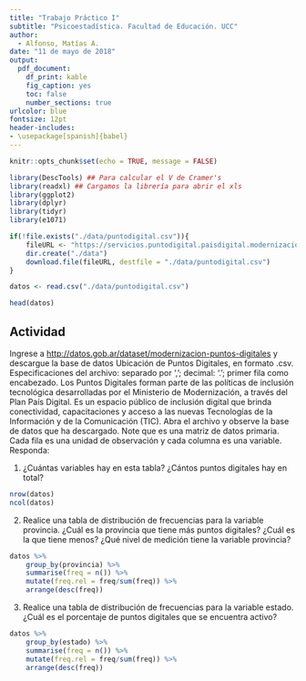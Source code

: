 ```yaml
---
title: "Trabajo Práctico I"
subtitle: "Psicoestadística. Facultad de Educación. UCC"
author:
  - Alfonso, Matías A.
date: "11 de mayo de 2018"
output: 
  pdf_document:
    df_print: kable
    fig_caption: yes
    toc: false
    number_sections: true
urlcolor: blue
fontsize: 12pt
header-includes:
- \usepackage[spanish]{babel}
---
```

```r
knitr::opts_chunk$set(echo = TRUE, message = FALSE)
```
```r
library(DescTools) ## Para calcular el V de Cramer's
library(readxl) ## Cargamos la librería para abrir el xls
library(ggplot2)
library(dplyr)
library(tidyr)
library(e1071)
```

```r
if(!file.exists("./data/puntodigital.csv")){
    fileURL <- "https://servicios.puntodigital.paisdigital.modernizacion.gob.ar/ws/ws-eventos.php?method=getCsv"
    dir.create("./data")
    download.file(fileURL, destfile = "./data/puntodigital.csv")
}

datos <- read.csv("./data/puntodigital.csv")

head(datos)
```
## Actividad
Ingrese a <http://datos.gob.ar/dataset/modernizacion-puntos-digitales> y descargue la base de datos Ubicación de Puntos Digitales, en formato .csv. Especificaciones del archivo: separado por ','; decimal: '.'; primer fila como encabezado.
Los Puntos Digitales forman parte de las políticas de inclusión tecnológica desarrolladas por el Ministerio de Modernización, a través del Plan País Digital.
Es un espacio público de inclusión digital que brinda conectividad, capacitaciones y acceso a las nuevas Tecnologías de la Información y de la Comunicación (TIC). Abra el archivo y observe la base de datos que ha descargado. Note que es una matriz de datos primaria. Cada fila es una unidad de observación y cada columna es una variable. Responda:

1) ¿Cuántas variables hay en esta tabla? ¿Cántos puntos digitales hay en total?
```r
nrow(datos)
ncol(datos)
```

2) Realice una tabla de distribución de frecuencias para la variable provincia. ¿Cuál es la provincia que tiene más puntos digitales? ¿Cuál es la que tiene menos? ¿Qué nivel de medición tiene la variable provincia?
```r
datos %>% 
    group_by(provincia) %>% 
    summarise(freq = n()) %>% 
    mutate(freq.rel = freq/sum(freq)) %>% 
    arrange(desc(freq))
```
3) Realice una tabla de distribución de frecuencias para la variable estado. ¿Cuál es el porcentaje de puntos digitales que se encuentra activo?
```r
datos %>% 
    group_by(estado) %>% 
    summarise(freq = n()) %>% 
    mutate(freq.rel = freq/sum(freq)) %>% 
    arrange(desc(freq))
```
